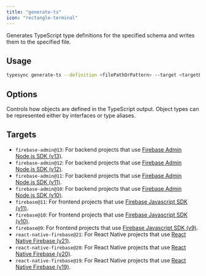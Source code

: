 ```yaml
---
title: "generate-ts"
icon: "rectangle-terminal"
---
```



Generates TypeScript type definitions for the specified schema and writes them to the specified file.

## Usage

```bash
typesync generate-ts --definition <filePathOrPattern> --target <targetEnvironment> --outFile <filePath> --indentation <indentation> --debug <debug>
```

## Options

<DefinitionOption />
<TargetOption />
<OutFileOption />
<ParamField
  type='"interface" | "type-alias"'
  path="objectTypeFormat"
  default="interface"
>

Controls how objects are defined in the TypeScript output. Object types can be represented either by interfaces or type aliases.

</ParamField>
<IndentationOption />
<DebugOption />

## Targets

- `firebase-admin@13`: For backend projects that use [Firebase Admin Node.js SDK (v13)](https://www.npmjs.com/package/firebase-admin).
- `firebase-admin@12`: For backend projects that use [Firebase Admin Node.js SDK (v12)](https://www.npmjs.com/package/firebase-admin).
- `firebase-admin@11`: For backend projects that use [Firebase Admin Node.js SDK (v11)](https://www.npmjs.com/package/firebase-admin).
- `firebase-admin@10`: For backend projects that use [Firebase Admin Node.js SDK (v10)](https://www.npmjs.com/package/firebase-admin).
- `firebase@11`: For frontend projects that use [Firebase Javascript SDK (v11)](https://www.npmjs.com/package/firebase).
- `firebase@10`: For frontend projects that use [Firebase Javascript SDK (v10)](https://www.npmjs.com/package/firebase).
- `firebase@9`: For frontend projects that use [Firebase Javascript SDK (v9)](https://www.npmjs.com/package/firebase).
- `react-native-firebase@21`: For React Native projects that use [React Native Firebase (v21)](https://www.npmjs.com/package/@react-native-firebase/firestore).
- `react-native-firebase@20`: For React Native projects that use [React Native Firebase (v20)](https://www.npmjs.com/package/@react-native-firebase/firestore).
- `react-native-firebase@19`: For React Native projects that use [React Native Firebase (v19)](https://www.npmjs.com/package/@react-native-firebase/firestore).
